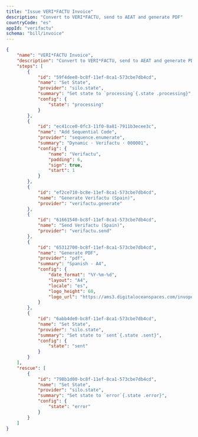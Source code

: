 ```yaml
---
title: "Issue VERI*FACTU Invoice"
description: "Convert to VERI*FACTU, send to AEAT and generate PDF"
countryCode: "es"
appId: "verifactu"
schema: "bill/invoice"
---
```


```json
{
    "name": "VERI*FACTU Invoice",
    "description": "Convert to VERI*FACTU, send to AEAT and generate PDF",
    "steps": [
        {
            "id": "59f4dee0-bc8f-11ef-8ca1-573cbe7db4cd",
            "name": "Set State",
            "provider": "silo.state",
            "summary": "Set state to `processing`{.state .processing}",
            "config": {
                "state": "processing"
            }
        },
        {
            "id": "ec41cce0-0fc3-11f0-8a81-7911b3ecee3c",
            "name": "Add Sequential Code",
            "provider": "sequence.enumerate",
            "summary": "Dynamic · Verifactu · 000001",
            "config": {
                "name": "Verifactu",
                "padding": 6,
                "sign": true,
                "start": 1
            }
        },
        {
            "id": "ef2ce710-bc8e-11ef-8ca1-573cbe7db4cd",
            "name": "Generate Verifactu (Spain)",
            "provider": "verifactu.generate"
        },
        {
            "id": "61661540-bc8f-11ef-8ca1-573cbe7db4cd",
            "name": "Send Verifactu (Spain)",
            "provider": "verifactu.send"
        },
        {
            "id": "65312700-bc8f-11ef-8ca1-573cbe7db4cd",
            "name": "Generate PDF",
            "provider": "pdf",
            "summary": "Spanish - A4",
            "config": {
                "date_format": "%Y-%m-%d",
                "layout": "A4",
                "locale": "es",
                "logo_height": 60,
                "logo_url": "https://ams3.digitaloceanspaces.com/invopop-console-files-dev/bebac1f29c0b782421bec81f518860200f17379da7a003a238eca16e8e5ede82"
            }
        },
        {
            "id": "6abb4de0-bc8f-11ef-8ca1-573cbe7db4cd",
            "name": "Set State",
            "provider": "silo.state",
            "summary": "Set state to `sent`{.state .sent}",
            "config": {
                "state": "sent"
            }
        }
    ],
    "rescue": [
        {
            "id": "798b1d00-bc8f-11ef-8ca1-573cbe7db4cd",
            "name": "Set State",
            "provider": "silo.state",
            "summary": "Set state to `error`{.state .error}",
            "config": {
                "state": "error"
            }
        }
    ]
}
```